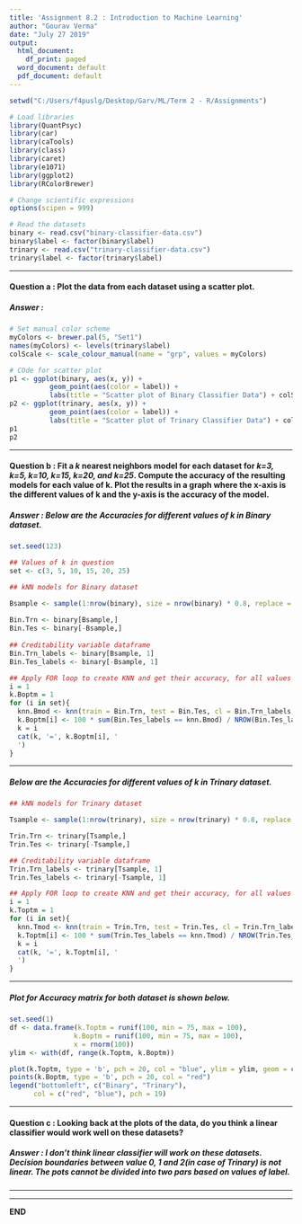 ```yaml
---
title: 'Assignment 8.2 : Introduction to Machine Learning'
author: "Gourav Verma"
date: "July 27 2019"
output: 
  html_document:
    df_print: paged
  word_document: default
  pdf_document: default
---
```


```r
setwd("C:/Users/f4puslg/Desktop/Garv/ML/Term 2 - R/Assignments")

# Load libraries
library(QuantPsyc)
library(car)
library(caTools)
library(class)
library(caret)
library(e1071)
library(ggplot2)
library(RColorBrewer)

# Change scientific expressions
options(scipen = 999)

# Read the datasets
binary <- read.csv("binary-classifier-data.csv")
binary$label <- factor(binary$label)
trinary <- read.csv("trinary-classifier-data.csv")
trinary$label <- factor(trinary$label)

```

***
#### **Question a : Plot the data from each dataset using a scatter plot.**
##### **Answer :**
```r

# Set manual color scheme
myColors <- brewer.pal(5, "Set1")
names(myColors) <- levels(trinary$label)
colScale <- scale_colour_manual(name = "grp", values = myColors)

# COde for scatter plot
p1 <- ggplot(binary, aes(x, y)) + 
          geom_point(aes(color = label)) +
          labs(title = "Scatter plot of Binary Classifier Data") + colScale
p2 <- ggplot(trinary, aes(x, y)) + 
          geom_point(aes(color = label)) +
          labs(title = "Scatter plot of Trinary Classifier Data") + colScale
p1
p2
```

***
#### **Question b : Fit a *k* nearest neighbors model for each dataset for *k=3, k=5, k=10, k=15, k=20, and k=25*. Compute the accuracy of the resulting models for each value of k. Plot the results in a graph where the x-axis is the different values of k and the y-axis is the accuracy of the model.**
##### **Answer :** Below are the Accuracies for different values of *k* in Binary dataset. 
```r
set.seed(123)

## Values of k in question
set <- c(3, 5, 10, 15, 20, 25)

## kNN models for Binary dataset

Bsample <- sample(1:nrow(binary), size = nrow(binary) * 0.8, replace = FALSE)
 
Bin.Trn <- binary[Bsample,]
Bin.Tes <- binary[-Bsample,]
 
## Creditability variable dataframe 
Bin.Trn_labels <- binary[Bsample, 1]
Bin.Tes_labels <- binary[-Bsample, 1]

## Apply FOR loop to create KNN and get their accuracy, for all values in 'set' vector.
i = 1
k.Boptm = 1
for (i in set){
  knn.Bmod <- knn(train = Bin.Trn, test = Bin.Tes, cl = Bin.Trn_labels, k = i)
  k.Boptm[i] <- 100 * sum(Bin.Tes_labels == knn.Bmod) / NROW(Bin.Tes_labels)
  k = i
  cat(k, '=', k.Boptm[i], '
  ')
}
```

---

##### Below are the Accuracies for different values of *k* in Trinary dataset. 

```r
## kNN models for Trinary dataset

Tsample <- sample(1:nrow(trinary), size = nrow(trinary) * 0.8, replace = FALSE)

Trin.Trn <- trinary[Tsample,]
Trin.Tes <- trinary[-Tsample,]

## Creditability variable dataframe 
Trin.Trn_labels <- trinary[Tsample, 1]
Trin.Tes_labels <- trinary[-Tsample, 1]

## Apply FOR loop to create KNN and get their accuracy, for all values in 'set' vector.
i = 1
k.Toptm = 1
for (i in set){
  knn.Tmod <- knn(train = Trin.Trn, test = Trin.Tes, cl = Trin.Trn_labels, k = i)
  k.Toptm[i] <- 100 * sum(Trin.Tes_labels == knn.Tmod) / NROW(Trin.Tes_labels)
  k = i
  cat(k, '=', k.Toptm[i], '
  ')
}

```

---
##### Plot for Accuracy matrix for both dataset is shown below.
```r

set.seed(1)
df <- data.frame(k.Toptm = runif(100, min = 75, max = 100),
                k.Boptm = runif(100, min = 75, max = 100),
                x = rnorm(100))
ylim <- with(df, range(k.Toptm, k.Boptm))

plot(k.Toptm, type = 'b', pch = 20, col = "blue", ylim = ylim, geom = c("line", "point"), xlab = "k - Value", ylab = "Accuracy Level")
points(k.Boptm, type = 'b', pch = 20, col = "red")
legend("bottomleft", c("Binary", "Trinary"),
      col = c("red", "blue"), pch = 19)
```

***
#### **Question c : Looking back at the plots of the data, do you think a linear classifier would work well on these datasets?**
##### **Answer :** I don't think linear classifier will work on these datasets. Decision boundaries between value 0, 1 and 2(in case of Trinary) is not linear. The pots cannot be divided into two pars based on values of label.

***

***
**END**
